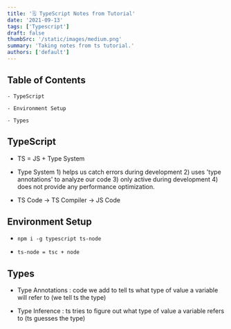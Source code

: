 ```yaml
---
title: '🗒️ TypeScript Notes from Tutorial'
date: '2021-09-13'
tags: ['Typescript']
draft: false
thumbSrc: '/static/images/medium.png'
summary: 'Taking notes from ts tutorial.'
authors: ['default']
---
```


## Table of Contents

```
- TypeScript

- Environment Setup

- Types
```

## TypeScript

- TS = JS + Type System

- Type System 1) helps us catch errors during development 2) uses 'type annotations' to analyze our code 3) only active during development 4) does not provide any performance optimization.

- TS Code -> TS Compiler -> JS Code

## Environment Setup

- `npm i -g typescript ts-node`

- `ts-node = tsc + node`

## Types

- Type Annotations : code we add to tell ts what type of value a variable will refer to (we tell ts the type)

- Type Inference : ts tries to figure out what type of value a variable refers to (ts guesses the type)

